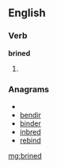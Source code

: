 ==English==

===Verb===
'''brined'''

# {{past of|[[brine]]}}

===Anagrams===
* {{alphagram|bdeinr}}
* [[bendir#English|bendir]]
* [[binder#English|binder]]
* [[inbred#English|inbred]]
* [[rebind#English|rebind]]

[[mg:brined]]